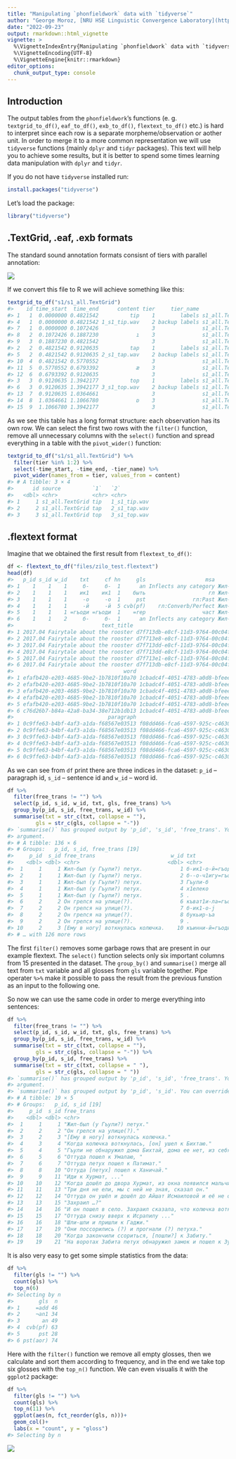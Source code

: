 ```yaml
---
title: "Manipulating `phonfieldwork` data with `tidyverse`"
author: "George Moroz, [NRU HSE Linguistic Convergence Laboratory](https://ilcl.hse.ru/en/)"
date: "2022-09-23"
output: rmarkdown::html_vignette
vignette: >
  %\VignetteIndexEntry{Manipulating `phonfieldwork` data with `tidyverse`}
  %\VignetteEncoding{UTF-8}
  %\VignetteEngine{knitr::rmarkdown}
editor_options: 
  chunk_output_type: console
---
```




## Introduction

The output tables from the `phonfieldwork`'s functions (e. g. `textgrid_to_df()`, `eaf_to_df()`, `exb_to_df()`, `flextext_to_df()` etc.) is hard to interpret since each row is a separate morpheme/observation or aother unit. In order to merge it to a more common representation we will use `tidyverse` functions (mainly `dplyr` and `tidyr` packages). This text will help you to achieve some results, but it is better to spend some times learning data manipulation with `dplyr` and `tidyr`.

If you do not have `tidyverse` installed run:


```r
install.packages("tidyverse")
```

Let's load the package:


```r
library("tidyverse")
```


## .TextGrid, .eaf, .exb formats
The standard sound annotation formats consisnt of tiers with parallel annotation:

![](unnamed-chunk-31-1.png)

If we convert this file to R we will achieve something like this:


```r
textgrid_to_df("s1/s1_all.TextGrid")
#>    id time_start  time_end      content tier     tier_name          source
#> 1   1  0.0000000 0.4821542          tip    1        labels s1_all.TextGrid
#> 4   1  0.0000000 0.4821542 1_s1_tip.wav    2 backup labels s1_all.TextGrid
#> 7   1  0.0000000 0.1072426                 3               s1_all.TextGrid
#> 8   2  0.1072426 0.1887230            ı    3               s1_all.TextGrid
#> 9   3  0.1887230 0.4821542                 3               s1_all.TextGrid
#> 2   2  0.4821542 0.9120635          tap    1        labels s1_all.TextGrid
#> 5   2  0.4821542 0.9120635 2_s1_tap.wav    2 backup labels s1_all.TextGrid
#> 10  4  0.4821542 0.5770552                 3               s1_all.TextGrid
#> 11  5  0.5770552 0.6793392            æ    3               s1_all.TextGrid
#> 12  6  0.6793392 0.9120635                 3               s1_all.TextGrid
#> 3   3  0.9120635 1.3942177          top    1        labels s1_all.TextGrid
#> 6   3  0.9120635 1.3942177 3_s1_top.wav    2 backup labels s1_all.TextGrid
#> 13  7  0.9120635 1.0364661                 3               s1_all.TextGrid
#> 14  8  1.0364661 1.1066780            ɒ    3               s1_all.TextGrid
#> 15  9  1.1066780 1.3942177                 3               s1_all.TextGrid
```

As we see this table has a long format structure: each observation has its own row. We can select the first two rows with the `filter()` function, remove all unnecessary columns with the `select()` function and spread everything in a table with the `pivot_wider()` function:


```r
textgrid_to_df("s1/s1_all.TextGrid") %>% 
  filter(tier %in% 1:2) %>% 
  select(-time_start, -time_end, -tier_name) %>% 
  pivot_wider(names_from = tier, values_from = content)
#> # A tibble: 3 × 4
#>      id source          `1`   `2`         
#>   <dbl> <chr>           <chr> <chr>       
#> 1     1 s1_all.TextGrid tip   1_s1_tip.wav
#> 2     2 s1_all.TextGrid tap   2_s1_tap.wav
#> 3     3 s1_all.TextGrid top   3_s1_top.wav
```

## .flextext format

Imagine that we obtained the first result from `flextext_to_df()`:


```r
df <- flextext_to_df("files/zilo_test.flextext")
head(df)
#>   p_id s_id w_id    txt     cf hn     gls                   msa                free_trans
#> 1    1    1    1     б-     б-  1      an Inflects any category Жил-был (у Гъули?) петух.
#> 2    1    1    1    ик1    ик1  1    быть                    гл Жил-был (у Гъули?) петух.
#> 3    1    1    1     -о     -о  1     pst               гл:Past Жил-был (у Гъули?) петух.
#> 4    1    1    1     -й     -й  5 cvb(pf)    гл:Converb/Perfect Жил-был (у Гъули?) петух.
#> 5    1    1    1 =гъоди =гъоди  1    =rep                  част Жил-был (у Гъули?) петух.
#> 6    1    1    2     б-     б-  1      an Inflects any category Жил-был (у Гъули?) петух.
#>                            text_title                                morph
#> 1 2017.04 Fairytale about the rooster d7f713db-e8cf-11d3-9764-00c04f186933
#> 2 2017.04 Fairytale about the rooster d7f713e8-e8cf-11d3-9764-00c04f186933
#> 3 2017.04 Fairytale about the rooster d7f713dd-e8cf-11d3-9764-00c04f186933
#> 4 2017.04 Fairytale about the rooster d7f713dd-e8cf-11d3-9764-00c04f186933
#> 5 2017.04 Fairytale about the rooster d7f713e1-e8cf-11d3-9764-00c04f186933
#> 6 2017.04 Fairytale about the rooster d7f713db-e8cf-11d3-9764-00c04f186933
#>                                   word                               phrase
#> 1 efafb420-e203-4685-9be2-1b7810f10a70 1cbadc4f-4051-4783-a0d8-bfeee2d2fb13
#> 2 efafb420-e203-4685-9be2-1b7810f10a70 1cbadc4f-4051-4783-a0d8-bfeee2d2fb13
#> 3 efafb420-e203-4685-9be2-1b7810f10a70 1cbadc4f-4051-4783-a0d8-bfeee2d2fb13
#> 4 efafb420-e203-4685-9be2-1b7810f10a70 1cbadc4f-4051-4783-a0d8-bfeee2d2fb13
#> 5 efafb420-e203-4685-9be2-1b7810f10a70 1cbadc4f-4051-4783-a0d8-bfeee2d2fb13
#> 6 c76d26b7-b84a-42a8-ba34-38e712b1db13 1cbadc4f-4051-4783-a0d8-bfeee2d2fb13
#>                              paragraph                                 text
#> 1 0c9ffe63-b4bf-4af3-a1da-f68567e03513 f08dd466-fca6-4597-925c-c46309387ef7
#> 2 0c9ffe63-b4bf-4af3-a1da-f68567e03513 f08dd466-fca6-4597-925c-c46309387ef7
#> 3 0c9ffe63-b4bf-4af3-a1da-f68567e03513 f08dd466-fca6-4597-925c-c46309387ef7
#> 4 0c9ffe63-b4bf-4af3-a1da-f68567e03513 f08dd466-fca6-4597-925c-c46309387ef7
#> 5 0c9ffe63-b4bf-4af3-a1da-f68567e03513 f08dd466-fca6-4597-925c-c46309387ef7
#> 6 0c9ffe63-b4bf-4af3-a1da-f68567e03513 f08dd466-fca6-4597-925c-c46309387ef7
```

As we can see from `df` print there are three indices in the dataset: `p_id` -- paragraph id, `s_id` -- sentence id and `w_id` -- word id.


```r
df %>% 
  filter(free_trans != "") %>% 
  select(p_id, s_id, w_id, txt, gls, free_trans) %>% 
  group_by(p_id, s_id, free_trans, w_id) %>% 
  summarise(txt = str_c(txt, collapse = ""),
         gls = str_c(gls, collapse = "-"))
#> `summarise()` has grouped output by 'p_id', 's_id', 'free_trans'. You can override using the `.groups`
#> argument.
#> # A tibble: 136 × 6
#> # Groups:   p_id, s_id, free_trans [19]
#>     p_id  s_id free_trans                        w_id txt              gls                       
#>    <dbl> <dbl> <chr>                            <dbl> <chr>            <chr>                     
#>  1     1     1 Жил-был (у Гъули?) петух.            1 б-ик1-о-й=гъоди  "an-быть-pst-cvb(pf)-=rep"
#>  2     1     1 Жил-был (у Гъули?) петух.            2 б--о-ч1игу=гъоди "an--pst-neg.cvb-=rep"    
#>  3     1     1 Жил-был (у Гъули?) петух.            3 Гъули-б          "Гъули-an(gen)"           
#>  4     1     1 Жил-был (у Гъули?) петух.            4 х1елеко          "петух"                   
#>  5     1     1 Жил-был (у Гъули?) петух.            5 .                ""                        
#>  6     2     2 Он грелся на улице(?).               6 къват1и-ла=гъоди "улица-in-=rep"           
#>  7     2     2 Он грелся на улице(?).               7 б-ик1-о-j        "an-быть-pst-cvb(pf)"     
#>  8     2     2 Он грелся на улице(?).               8 букьир-ъа        "Букир-sup"               
#>  9     2     2 Он грелся на улице(?).               9 .                ""                        
#> 10     2     3 [Ему в ногу] воткнулась колючка.    10 къинни-й=гъоди   "втыкаться-cvb(pf)-=rep"  
#> # … with 126 more rows
```

The first `filter()` removes some garbage rows that are present in our example flextext. The `select()` function selects only six important columns from 15 presented in the dataset. The `group_by()` and `summarise()` merge all text from `txt` variable and all glosses from `gls` variable together. Pipe operater `%>% ` make it possible to pass the result from the previous funstion as an input to the following one.

So now we can use the same code in order to merge everything into sentences:


```r
df %>% 
  filter(free_trans != "") %>% 
  select(p_id, s_id, w_id, txt, gls, free_trans) %>% 
  group_by(p_id, s_id, free_trans, w_id) %>% 
  summarise(txt = str_c(txt, collapse = ""),
         gls = str_c(gls, collapse = "-")) %>% 
  group_by(p_id, s_id, free_trans) %>% 
  summarise(txt = str_c(txt, collapse = " "),
         gls = str_c(gls, collapse = " "))
#> `summarise()` has grouped output by 'p_id', 's_id', 'free_trans'. You can override using the `.groups`
#> argument.
#> `summarise()` has grouped output by 'p_id', 's_id'. You can override using the `.groups` argument.
#> # A tibble: 19 × 5
#> # Groups:   p_id, s_id [19]
#>     p_id  s_id free_trans                                                                         txt   gls  
#>    <dbl> <dbl> <chr>                                                                              <chr> <chr>
#>  1     1     1 "Жил-был (у Гъули?) петух."                                                        б-ик… "an-…
#>  2     2     2 "Он грелся на улице(?)."                                                           къва… "ули…
#>  3     2     3 "[Ему в ногу] воткнулась колючка."                                                 къин… "вты…
#>  4     3     4 "Когда колючка воткнулась, [он] ушел к Бихтаю."                                    ццан… "кол…
#>  5     4     5 "Гъули не обнаружил дома Бихтай, дома ее нет, из себя не вынул и пошел дальше."    бихь… "Бих…
#>  6     5     6 "Оттуда пошел к Умалаю, "                                                          б-uʔ… "an-…
#>  7     6     7 "Оттуда петух пошел к Патимат."                                                    х1ел… "пет…
#>  8     8    10 "Оттуда [петух] пошел к Ханичай."                                                  гье-… "dem…
#>  9     9    11 "Иди к Хурмат, ..."                                                                хъан… "Хан…
#> 10    10    12 "Когда дошёл до двора Хурмат, из окна появился мальчик, сказал:"                   рул1… "гов…
#> 11    11    13 "Три дня не ели, мы с ней не зная, сказал он."                                     рул1… "гов…
#> 12    12    14 "Оттуда он ушёл и дошёл до Айшат Исмаиловой и её не обнаружив, он ушёл и дошёл до… гье-… "dem…
#> 13    13    15 "Захраил …?"                                                                       й--и… "f--…
#> 14    14    16 "И он пошел в село. Захраил сказала, что колючка воткнулась в петуха."             б-ук… "an-…
#> 15    15    17 "Оттуда снизу вверх к Исрапилу ..."                                                гьег… "там…
#> 16    16    18 "Шли-шли и пришли к Гаджи."                                                        гье-… "dem…
#> 17    17    19 "Они поссорились (?) и прогнали (?) петуха."                                       й-ей… "f-р…
#> 18    18    20 "Когда закончили ссориться, [пошли?] к Забиту."                                    джид… "дел…
#> 19    19    21 "На воротах Забита петух обнаружил замок и пошел к Зумайрат."                      х1ел… "пет…
```

It is also very easy to get some simple statistics from the data:


```r
df %>% 
  filter(gls != "") %>% 
  count(gls) %>% 
  top_n(6)
#> Selecting by n
#>        gls  n
#> 1     =add 46
#> 2     ¬an1 34
#> 3       an 49
#> 4  cvb(pf) 63
#> 5      pst 28
#> 6 pst(aor) 74
```

Here with the `filter()` function we remove all empty glosses, then we calculate and sort them according to frequency, and in the end we take top six glosses with the `top_n()` function. We can even visualis it with the `ggplot2` package:


```r
df %>% 
  filter(gls != "") %>% 
  count(gls) %>% 
  top_n(11) %>% 
  ggplot(aes(n, fct_reorder(gls, n)))+
  geom_col()+
  labs(x = "count", y = "gloss")
#> Selecting by n
```

![](unnamed-chunk-10-1.png)

